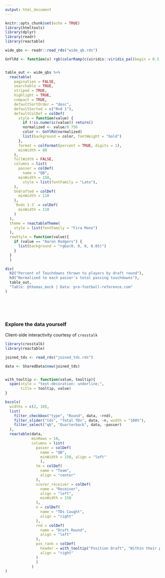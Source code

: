 ```yaml
---
output: html_document
---
```


```r
knitr::opts_chunk$set(echo = TRUE)
library(htmltools)
library(dplyr)
library(readr)
library(reactable)

wide_qbs <- readr::read_rds("wide_qb.rds")

GnYlRd <- function(x) rgb(colorRamp(c(viridis::viridis_pal(begin = 0.5, end = 1)(10) %>% rev()))(x), maxColorValue = 255)


table_out <- wide_qbs %>% 
  reactable(
    pagination = FALSE,
    searchable = TRUE,
    striped = TRUE,
    highlight = TRUE,
    compact = TRUE,
    defaultSortOrder = "desc",
    defaultSorted = c("Rnd 1"),
    defaultColDef = colDef(
      style = function(value) {
        if (!is.numeric(value)) return()
        normalized <- value/0.756
        color <- GnYlRd(normalized)
        list(background = color, fontWeight = "bold")
      },
      format = colFormat(percent = TRUE, digits = 1),
      minWidth = 80
    ),
    fullWidth = FALSE,
    columns = list(
      passer = colDef(
        name = "QB",
      minWidth = 150,
        style = list(fontFamily = "Lato"),
    ),
    Undrafted = colDef(
      minWidth = 110
    ),
    `Rnds 1-3` = colDef(
      minWidth = 110
    )
  ),
  theme = reactableTheme(
    style = list(fontFamily = "Fira Mono")
  ),
  rowStyle = function(value){
    if (value == "Aaron Rodgers") {
      list(background = "rgba(0, 0, 0, 0.05)")
    }
  }
  )

```

```r
div(
  h2("Percent of Touchdowns thrown to players by draft round"),
  h3("Normalized to each passer's total passing touchdowns"),
  table_out,
  "Table: @thomas_mock | Data: pro-football-reference.com"
)
```
<br>
<br>
<br>

### Explore the data yourself

Client-side interactivity courtesy of `crosstalk`

```r
library(crosstalk)
library(reactable)

joined_tds <- read_rds("joined_tds.rds")

data <- SharedData$new(joined_tds)


with_tooltip <- function(value, tooltip){
  span(style = "text-decoration: underline;",
       title = tooltip, value)
}

bscols(
  widths = c(2, 10),
  list(
    filter_checkbox("type", "Round", data, ~rnd),
    filter_slider("tds", "Total TDs", data, ~n, width = "100%"),
    filter_select("qb", "Quarterback", data, ~passer)
  ),
  reactable(data, 
            minRows = 10,
            columns = list(
              passer = colDef(
                name = "QB",
                minWidth = 150, align = "left"
                ),
              tm = colDef(
                name = "Team",
                align = "center"
              ),
              scorer_receiver = colDef(
                name = "Receiver",
                align = "left",
                minWidth = 150
              ),
              n = colDef(
                name = "TDs Caught",
                align = "right"
              ),
              rnd = colDef(
                name = "Draft Round",
                align = "left"
              ),
              pos_rank = colDef(
                header = with_tooltip("Position Draft", "Within their position, what number they were drafted"),
                align = "right"
              )
              )
            )
)
```

